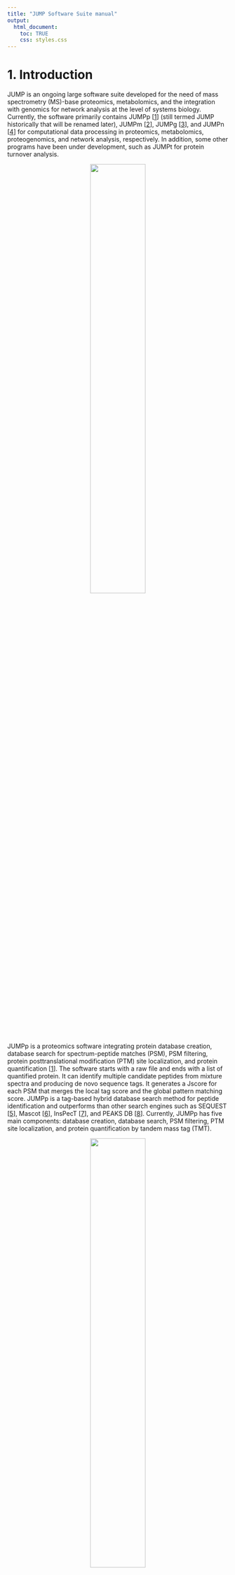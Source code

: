 ```yaml
---
title: "JUMP Software Suite manual"
output: 
  html_document:
    toc: TRUE
    css: styles.css
---
```


# 1. Introduction
JUMP is an ongoing large software suite developed for the need of mass spectrometry (MS)-base proteomics, metabolomics, and the integration with genomics for network analysis at the level of systems biology. Currently, the software primarily contains JUMPp [[1](#ref)] (still termed JUMP historically that will be renamed later), JUMPm [[2](#ref)], JUMPg [[3](#ref)], and JUMPn [[4](#ref)] for computational data processing in proteomics, metabolomics, proteogenomics, and network analysis, respectively. In addition, some other programs have been under development, such as JUMPt for protein turnover analysis.

<center>
![](1_1.png){width=50%}
</center>
</br>

JUMPp is a proteomics software integrating protein database creation, database search for spectrum-peptide matches (PSM), PSM filtering, protein posttranslational modification (PTM) site localization, and protein quantification [[1](#ref)]. The software starts with a raw file and ends with a list of quantified protein. It can identify multiple candidate peptides from mixture spectra and producing de novo sequence tags. It generates a Jscore for each PSM that merges the local tag score and the global pattern matching score. JUMPp is a tag-based hybrid database search method for peptide identification and outperforms than other search engines such as SEQUEST [[5](#ref)], Mascot [[6](#ref)], InsPecT [[7](#ref)], and PEAKS DB [[8](#ref)]. Currently, JUMPp has five main components: database creation, database search, PSM filtering, PTM site localization, and protein quantification by tandem mass tag (TMT).

<center>
![](1_2.png){width=50%}
</center>
</br>


## 1.1. JUMP database creation
JUMP database creation (JUMPp -d) is a tool designed to build a database for JUMP search and a corresponding protein inference table (PIT) which is necessary for the protein grouping when running jump filtering. It requires a parameter file, jump_d.params, in which some parameters for the database generation and a jump search parameter file (e.g. jump.params) should be specified.

<center>
![](1.1.png){width=50%}
</center>
</br>


## 1.2 JUMP search
JUMP search (JUMPp -s) is a hybrid database search algorithm that combines database search and de novo sequencing for peptide identification. Unlike other existing search algorithms, JUMPp -s generates amino acid tags and ranks peptide spectrum matches by tags and pattern matching, which can use all potential sequence tags, as short as only one amino acid. JUMP-derived tags facilitate the unambiguous assignment of modified residues. JUMPp -s provides additional features, including identification of co-eluted peptides from mixture MS/MS spectra, and assignment of modification sites by tags.

<center>
![](1.2.png){width=50%}
</center>
</br>


## 1.3 JUMP filtering
JUMP filtering (JUMPp -f) is a computational tool to analyze database search results for confidently identifying peptides and proteins [[9, 10](#ref)]. It summarizes the search results from all fractions, and filters PSMs (peptide-spectrum matches) to achieve user-specified level of false discovery rate (FDR) based on the target-decoy method. JUMP –f includes some useful features such as optimization for identifying peptides with PTMs (post-translational modifications, e.g., phosphorylation), auto-calibration and filtering of mass shift, and provides html-based visualization website to facilitate result interpretation. The overall workflow is shown below.

<center>
![](1.3.png){width=50%}
</center>
</br>


## 1.4 JUMP localization
To evaluate the confidence of phosphosites in peptides, we used the concept of the phosphoRS algorithm to calculate phosphosite localization scores (Lscore, 0- 100%) in each PSM [[11](#ref)]. In addition to the PSM Lscores, all phosphosites are aligned to protein sequences to generate protein Lscores. If multiple PSMs are identified for one specific phosphosite, the highest PSM Lscore is used as the protein Lscore. As random assignment in PSMs containing ambiguous phosphosites often leads to excessively large number of protein phosphosites in proteins, we implemented several rules to alleviate this problem (please see the reference for details).

<center>
![](1.4.png){width=50%}
</center>
</br>


## 1.5 JUMP quantification
JUMP quantification (JUMPp -q) performs quantification for Tandem Mass Tag (TMT) tagging experiments [[12](#ref)]. The program utilizes relative intensity of reporter ions to determine the relative quantification for each sample. The program also performs summarization and differential analysis between groups of samples.

<center>
![](1.5.png){width=35%}
</center>
</br>


## 1.6 JUMP search by Comet
Comet is an open source, high-speed database search engine [[13](#ref)] developed by Jimmy Eng, the author of SEQUEST (the first sequence database search tool that has been widely used). For more information, please see http://comet-ms.sourceforge.net/. In JUMP Software Suite, the database search through Comet is implemented and the result is compatible with a subsequent processing, i.e. JUMP filtering.

Here is the summary of three search engines.

|    |Comet   |JUMP    |SEQUEST|
|----|--------|--------|-------|
|Reference|[13]|[1]|[5]|
|Algorithm|A database search tool with a fast cross-correlation algorithm to scores PSMs|A tag-based database search tool for peptide identification |A database search tool with cross-correlation function to score PSMs|
|Pros|Open source, fast via multithreading, no database indexing, and flexible to set PTMs|Optimized for TMThh data, strong preprocessing, entire pipeline, and easy to incorporate other tools|Suitable to search HL data|
|Cons|Weak preprocessing, up to 9 variable PTMs supported, and complicated to incorporate into JUMP pipeline|Not optimized for non-TMT and HL data, PTMs limited to TMT, Phospho, C57 and M16|Slow, Need to build database indexes to incorporate more PTMs|

We did the benchmark test for Comet, JUMP, and SEQUEST on HL (10174 MS2 scans) and TMThh (64519 MS2 scans) data using the default params via jump -params. (The data can be found in `/hpcf/authorized_apps/proteomics_apps/pipeline/release/SampleData`)

Search time is the sum of preprocessing and database searching time.

|Search time (min) |Comet   |JUMP    |SEQUEST|
|-------|--------|--------|-------|
|HL|9|26|55|
|TMThh|32|51|66|
|#cores for search|4|500|500|

jump -s uses databases made in 2015, and jump -f is done at protein level.

|#PSMs|Comet   |JUMP    |SEQUEST|
|-------|--------|--------|-------|
|HL|4581|1552|5110|
|TMThh|13337|13742|11626|

\#PSMs is from the accepted PSMs in the pepXML file.
</br>


## 1.7 JUMP batch
The JUMP batch program is designed for analyzing multi-batch TMT datasets for sensitive identification and accurate quantification of peptides and proteins. There are two major challenges in multi-batch TMT analysis: i) a significant portion of proteins (peptides) are identified only in a specific batch (i.e. batch-specific IDs); and ii) protein (peptide) quantities in multi-batch TMT datasets generally show a batch-effect, systematic non-biological variation between batches. These two problems are addressed by the JUMP -batch-ID and JUMP -batch-quan, respectively, with outline below:

<center>
![](1.7.png){width=100%}
</center>
</br>


## 1.8 License
The current version of JUMP is optimized for the analysis of high-resolution MS/MS spectra and is written in Perl and R. The suite can be run on both high-performance parallel computing systems and a standalone machine. The source code of JUMP can be downloaded from our website (https://www.stjuderesearch.org/site/lab/peng) and Github site (https://github.com/JUMPSuite/JUMP) and used according to the terms of the GNU General Public License (GPL).
</br>
</br>


# 2. How to run JUMP software suite
## 2.1 Installing Putty and WinSCP
To run the JUMP system, you need to download two free software programs: WinSCP and PuTTY. WinSCP is an open source free SFTP client and FTP client for Windows. Its main function is the secure file transfer between Windows and Linux machine. PuTTY is a free implementation of Telnet and SSH for Windows and Unix platforms. It is used to open terminals for command line applications. To download the program WinSCP, go to the website (http://winscp.net/download/winscp571.zip) and click [Direct download] or [Alternative download]. After the download is finished you should find a zipped file folder (winscp571.zip) in your download folder of your computer. To download the program PuTTY, go to the website (http://winscp.net/download/putty.exe) and click [Direct download] or [Alternative download]. After the download is finished you should find a execute file (`putty.exe`) in your download folder of your computer.


## 2.2 Server login
In order to run the JUMP system, you also need to login the server (e.g. spiderscluster, labcluster, or `hpc.stjude.org` if using Institutional HPC), to do that you need to contact our system administrator to create a user account for you. With the server account, you can log in the Linux/Unix system. To work on the Linux/Unix, you might need to know a few Linux/Unix commands. To understand how to use the Linux/Unix commands, you can visit the website (http://en.wikipedia.org/wiki/List_of_Unix_commands) for details.


### 2.2.1 Login a server by WinSCP
To login the server with WinSCP, double click the file of `WinSCP.exe`, a WinSCP login window will appear on your screen.

<center>
![](2.2.1_1.png)
</center>
</br>

In this window, type the host name (e.g. `spiderscluster.stjude.org`), put your user name and password for the host in the appropriate blanks and click login. After clicking login, a warning window might appear on your screen.
 
<center>
![](2.2.1_2.png)
</center>
</br>

Click Yes to continue.
After clicking Yes, a WinSCP window will appear on your screen. The left panel shows a file system of your desktop computer like Windows Explorer and the right panel shows a file system of the host (default location is your home directory). On the right panel, you can create a directory in the host by right clicking of your mouse &rightarrow; New &rightarrow; Directory (for example, test1). The new directory will appear under your working directory as below.

<center>
![](2.2.1_3.png)
</center>
</br>
 
To upload some files from your desktop computer to your (new) directory in the host, (1) choose file(s) on the left panel (2) right click &rightarrow; Upload &rightarrow; OK, then file(s) will be transferred. Suppose you transferred a .raw file and some .params files as below. Those files appear on the right panel, which means they are in the host.
 
<center>
![](2.2.1_4.png)
</center>
</br>

The parameter file defines all the parameters that you are going to use to run the JUMP system. It also contains the information of the location of input file(s) such as database files, mzXML files and so on as well as result/output files in your file management system. Each of parameter files has its own unique function in JUMP system.

`jump_d.params` is for creating the database file
`jump_sj_<optional name>.params` is for searching
`jump_fj_<optional name>.params` is for filtering
`jump_qj_<optional name>.params` is for quantification. 
After you have done this, you are ready to download PuTTy program so that you can use JUMP for the tasks of searching, filtering, PTM localization and quantification. Please note, to implement each of these tasks you need to change the parameters in the parameter file according to your own needs.


### 2.2.2 Login a server by Putty
To login the server by Putty, double click the file of Putty.exe, a window like this will appear on your screen. 
 
<center>
![](2.2.2_1.png)
</center>
</br>

In this window, again, type the host name (e.g. `spiderscluster.stjude.org`) and click open. After clicking open, a login window will appear on your screen. 

<center>
![](2.2.2_2.png)
</center>
</br>
 

In this login window, type your cluster user name and password to login the cluster After your login, you can get the JUMP options just by typing the magic word jump. Currently, we have the following options.

* jump –d (database generation)
* jump –s (search)
* jump –comet (search through Comet)
* jump –f (filtering)
* jump –q (quantification)
* jump –l (localization of modification sites)
* jump –batch–id (filtering of IDs over multiple batches)
* jump –batch–q (quantification of multiple batches)
* jump –aq (absolute quantification of identified proteins)
* jump –i (statistical inference of protein quantification data)
* jump –params (parameter file generation)
* jump –v (validation of known peptides/proteins)

As you can see from the above list, you can use the jump command `jump –s` to identify peptides from your mass spectrometry dataset(s) (mzXML format) using database search, or `jump –f` to filter the peptides identification result to achieve a specific false discovery rate of identification, or `jump -q` to quantify protein abundance in TMT-labeled mass spectrometry data. At this point, you are ready to run the program.


### 2.2.3 Load JUMP environment: only for HPC users
ATTENTION: for HPC users, please use your Institutional Credentials (i.e., user name and password to log on your PC) to log on the HPC system. 
To run the JUMP program on the HPC, you need to load the JUMP running environment with the following command module load jump. This command will load the default version of JUMP system, and now you are ready to run jump in a similar manner as that in the spiderscluster. You can test you load the environment successfully by simply type the command jump, from which you will see the JUMP usage instructions, as below:

<center>
![](2.2.3_1.png)
</center>
</br>
  

For advanced users, you may also check the current available versions of JUMP system by using the command module available jump, and manually load your favored version, e.g., `module load jump/1.13.003`.

<center>
![](2.2.3_2.png)
</center>
</br>
 

### 2.2.4 Convert RAW files to mzXML files on Windows PC
The JUMP database search program is designed to take either Thermo RAW files or mzXML files as input. However, for JUMP users on HPC, it may take significant wait time to convert RAW files to mzXML files. To save time, you can perform raw files to mzXML convert on Windows PC using our raw file converter, which you can download from spiderscluster: `/data1/pipeline/raw_file_converter` (Tips: you can use WinSCP to log on spiderscluster, then download the software to your local Windows PC). With this tool, user can convert multiple raw files at once, then upload to HPC (or any other clusters) for database search. For details, please follow the instructions in `README.txt` (that you can find after downloading our tool).


## 2.3 Run JUMP software suite
### 2.3.1 Run JUMP database creation
To run the JUMP program, you need to set up the parameter in your parameter file first. For parameters setup, please go to the section of parameter setup. To create the database, in the PuTTy window type the Unix command cd and the name of directory to go to that directory containing your parameter files and your data set file, then type the database creation command `jump -d`, followed by the database creation parameter file name (for example,  `jump -d  jump_d.params`), then press the enter key. Then, the following window will appear on your screen.
 
<center>
![](2.3.1.png)
</center>
</br>

### 2.3.2 Run JUMP search
To perform the database search to identify peptides, first set up the parameter in your parameter file (please see the parameter setup section), then type the command `jump -s` followed by a space, the name of the parameter file, a space, and  the name of mzXML file (e.g. `jump -s jump_sj_HH_tmt10_human.params HH_tmt10_human.mzXML`).

<center>
![](2.3.2_1.png)
</center>
</br>
 

Then, press the enter key and you will see something like this.

<center>
![](2.3.2_2.png)
</center>
</br>
 

For the storage of results, you can either specify a directory where output files will be located or just press the enter key. If you choose to create a directory, the results of JUMP search will be stored in the directory. If you press the enter key without creating a specifically named directory, the results will be stored in the directory which has the same name as your input file (e.g. `/HH_tmt10_human/`) and a subdirectory which has the same name as the input file with a numerical extension added to the end of the directory name (starts with 1 and then increase incrementally depending on how many times you have run the search task for the input file. For example, `/HH_tmt10_human/HH_tmt10_human.1/`).
If your input file is .raw format, the program will convert the .raw format to .mzXML format so that the JUMP program can do the search task. 

<center>
![](2.3.2_3.png)
</center>
</br>
 

However, the use of .mzXML file(s) is strongly recommended. Users can convert .raw file(s) to .mzXML files in their desktop computer and then upload the converted files to a host. Please see “Convert RAW files to mzXML files on Windows PC” section.
If everything is right, you will get a message indicating that the database search has finished. The results of search will be stored in the directory created above.
 
<center>
![](2.3.2_4.png)
</center>
</br>



### 2.3.3 Run JUMP search by Comet
To run the JUMP search by Comet, 1) load JUMP pipeline version 1.13.004 using the command `module load jump/1.13.004`, 2) set up the parameters in your parameter file (please see the parameter setup section), 3) type the search command `jump -s` followed by the name of the parameter file (e.g. `jump_sc_HH_tmt10_human.params`) and the name of the mzXML file(s) (e.g. `HH_tmt10_human.mzXML`).

Here are the detailed instructions.
In the working path, load JUMP pipeline version 1.13.004 and run `jump -params` to obtain necessary parameter files as follows.

<center>
![](2.3.3_1.png)
</center>
</br>
 

The “ParameterFiles” folder will be generated in the working path. It contains all parameter files including those for Comet (highlighted) as shown below.

<center>
![](2.3.3_2.png)
</center>
</br>
 

Copy the Comet search params to the working path.

<center>
![](2.3.3_3.png)
</center>
</br>
 

Copy the date set file to the work path via WinSCP.

<center>
![](2.3.3_4.png)
</center>
</br>
 

Edit params (i.e. `jump_sc_HH_tmt10_human.params`) in WinSCP (please see the parameter setup section).

Start the JUMP search by Comet as follows.

<center>
![](2.3.3_5.png)
</center>
</br>


The following window will appear on your screen (first run pre-processing via JUMP, and then run database search via Comet).

<center>
![](2.3.3_6.png)
</center>
</br>

<center>
![](2.3.3_7.png)
</center>
</br>


In the working path, results will be stored in the directory which has the same name as your input file (e.g. `/HH_tmt10_human`), and a `*.1.pep.xml` file which has the same name as the input file with a numerical extension 1, for e.g. `HH_tmt10_human.1.pep.xml`. If you re-run the search task for the input file, a new folder called oldsearch is created and the previous search run `*1.pep.xml` is pushed to this new folder and new result is created in the results directory as shown in the screenshot below. If you are attempting a re-search, some warnings such as `rm: cannot remove …` might come which can be ignored. If the job is terminated, you can check the files as below: `error.err` and `log.out`.

<center>
![](2.3.3_8.png)
</center>
</br>
 

After Comet search, copy and edit `jump_fc.params`, and run `jump -f` as below. Do the same way for `jump -q`.

<center>
![](2.3.3_9.png)
</center>

<center>
![](2.3.3_10.png)
</center>

<center>
![](2.3.3_11.png)
</center>
</br>
 

### 2.3.4 Run JUMP filtering
To perform the filtering function, first set up the parameter in your parameter file, then type the filtering command `jump -f`, followed by the filtering parameter file name, for example, `jump_fj_HH_tmt10_human.params`, then press the enter key.

<center>
![](2.3.4_1.png)
</center>
</br>
 

After you press the enter key, you will see something like this appear on your screen.
 
<center>
![](2.3.4_2.png)
</center>
</br>

All the results of your filtering will be stored in a directory starting from “sum_”, for example, `/sum_HH_tmt10_human` under your working directory.


### 2.3.5 Run JUMP localization
To run the JUMP localization, set up the parameter in your parameter file, then type the localization command `jump -l`, followed by the localization parameter file, for example, `jump -l jump_l.params`, then press the enter key.
 
<center>
![](2.3.5_1.png)
</center>
</br>

After press the enter key, the following window will appear on your screen.

<center>
![](2.3.5_2.png)
</center>
</br>
 

All the results of your quantification task will be stored in a directory starting from “loc_”, for example, `/loc_HH_tmt10_human/` under your working directory.


### 2.3.6 Run JUMP quantification
To run the JUMP quantification, first set up the parameter in your parameter file,  then type the quantification command `jump -q`, followed by the quantification parameter file name, for example, `jump -q jump_qj_HH_tmt10_human.params`, then press the enter key.

<center>
![](2.3.6_1.png)
</center>
</br>

After press the enter key, the following window will appear on your screen.

<center>
![](2.3.6_2.png)
</center>
</br>

All the results of your quantification task will be stored in a directory, for example, `/quan_HH_tmt10_human` under your working directory.


### 2.3.7 Run JUMP Batch
To run the JUMP batch, first set up the parameter in your parameter file via the command `jump -params` (please see the parameter setup section), then type the command `jump -batch-id/q` followed by a space, and the name of the parameter file (e.g. `jump -batch-id jump_batchID.params`, `jump -batch-q jump_batchQ.params`).
Here are the detailed instructions.

1.	Login HPC (PuTTY and WinSCP) and go to a working path (e.g. `/home/zyuan1/testBatch`), move to the working path, load a module for the pipeline and run `jump -params`, i.e.,
    ```
    $ module load jump/1.13.004
    $ jump -params
    ```

2.	Copy the batch parametef files to the working directory.
    ```
    $ cp ParameterFiles/Batch/*.params ./
    $ cp ParameterFiles/Batch/*.sh ./
    ```

3.	Edit batch parameter files (i.e. `jump_batchID.params`, `jump_batchQ.params`) in WinSCP (please see the parameter setup section)
4.	Run batch-ID (by default, the results are in the folder “batch_id”)
    ```
    $ jump -batch-id jump_batchID.params
    ```

5.	Run batch-quan (by default, the results are in the folder “batch_quan”)
    ```
    $ jump -batch-q jump_batchQ.params
    ```

6.	Alternatively, step 3 and 4 can be run in one command
    ```{size='large'}
    $ bash steps_batch.sh
    ```

Once JUMP batch is finished, the result folders will be shown as follows,

 

### 2.3.8 Run Shiny app for analyzing JUMP quantification result
After running JUMP quantification, a user will have some publication tables containing quantity data at peptide and/or protein level (i.e. `id_uni_pep_quan.xlsx` and/or `id_uni_prot_quan.xlsx`). These files are essential for further analyses such as exploratory analysis including principal component analysis (PCA) and clustering, and/or differential expression analysis with visualization. Quantitative analyses can be easily performed using a web-based user interface available at http://spiderscluster.stjude.org:3838/jumpq/.

To perform exploratory analysis, i.e. unsupervised analysis to get a rough idea about the dataset, 

1.	Select exploratory data analysis tab on top.
2.	Upload a file (either `id_uni_pep_quan.xlsx` or `id_uni_prot_quan.xlsx`).
3.	Choose a proportion of highly variable peptides or proteins. For example, if a user puts 10, then top 10% of most highly variable peptides (or proteins) will be analyzed.
4.	Select the measure of variation: coefficient of variation (CV) or median absolute deviation (MAD). Default is CV.
5.	Then, press submit button.
 
<center>
![](2.3.8_1.png)
</center>
</br>

After a while, exploratory data analysis results can be seen in three tabs; Principal component analysis (PCA), Heatmap of the subset of peptides/proteins and Data table as follows. In “Data table” tab, a table containing the quantity information of highly variable peptide/proteins is shown. A user can see the profile of an individual peptide/protein under the table and download the table by clicking download button.

<center>
![](2.3.8_2.png)
</center>

<center>
![](2.3.8_3.png)
</center>

<center>
![](2.3.8_4.png)
</center>
</br>
 
 
To perform differential expression analysis,

1.	Select differential expression tab on top.
2.	Upload a file (either `id_uni_pep_quan.xlsx` or `id_uni_prot_quan.xlsx`).
3.	Set the number of groups in your dataset. Default is 2. Right after choosing the number of groups, then the window will expand to show individual sample labels and checkbox. A user should check which samples belong to which groups for subsequent analyses.
4.	Set some parameters to determine differentially expressed peptides/proteins. First, the measure of significance should be set to either p-value or FDR. And the significance level and log2-fold cutoff need to be specified. 
5.	Then, press submit button.

<center>
![](2.3.8_5.png)
</center>
</br>
 

After a while, the results are shown in three tabs; Volcano plot, Heatmap of differentially expressed peptides/proteins and Data table. Heatmap and data table are demonstrated like exploratory data analysis result. Volcano plot is only available when two group comparison is performed. 
Functional enrichment tab provides a tool which can perform enrichment study of the differentially expressed proteins using MSigDB (collection of 8 annotated gene sets). Since the set of differentially expressed proteins are used, a user does not need to put the list of proteins. In order to use functional enrichment analysis, first the species should be defined and then optionally background proteins may need to be uploaded. Finally, it should be specified which gene sets will be analyzed, for example, cancer hallmark gene sets, GO term gene sets, known pathway gene sets, etc.

<center>
![](2.3.8_6.png)
</center>

<center>
![](2.3.8_7.png)
</center>
</br>


### 2.3.9 A tip of running JUMP software suite in HPC
1.	When using HPC for JUMP software suite, your task may be stuck for a long time since HPC tries to secure enough memory to perform it. If the size of your dataset is not huge, the following trick may accelerate your task. For example, for JUMP filtering, `jump -f <parameter file> --queue=standard --mem=10000`.
It means that your JUMP filtering task will reserve up to 10,000MB (= 10GB) of memory in compute nodes of HPC. In fact, JUMP filtering is set to reserve up to 200,000MB (= 200GB) of memory by default to secure enough memory, which sometimes causes a long wait. By lowering the memory size as above, you may be able to process your data faster. Note that the memory size should depend on your data size. In most cases, 2000~50000 (2~50GB) will be enough. Other components such as JUMP database search and JUMP quantification can be accelerated in the same manner.
2.	If a terminal like PuTTY is accidentally interrupted (for example, lost VPN connection when remotely working, sudden power outage, etc.), running jobs would be terminated and incompletely finished. Such a situation can be prevented from using “nohup” command which runs jobs in the background. For example, 
`nohup jump -s <parameter file> <mzXML file(s)> &> <log file> &`
The above command runs JUMP search jobs in the background and send the output to the “log_file” in your current working directory.  You can then see the output with the following tail command, `tail -f <log file>`.
Even in case of shutting down of the terminal, the jobs will just keep running. You can log back in and use the “tail” command to see your output.



## 2.4 Parameter Setup
A parameter file is required for each component of JUMP software suite. Sample parameter files can be obtained by simply running the command jump -params in your working directory. You can find a directory of `/ParameterFiles` in which sample parameter files are located. For the simple routine tasks, it is not necessary to change default parameters except path(s) of input file(s). Advanced users can change those parameters according to their needs. Whenever the parameters are re-defined/changed, please save the changes to the parameter file. Otherwise, Jump software suite will use default ones.
JUMP software suite is running in Linux system. In general Linux system, ** please DO NOT USE space and any special characters other than underscore (i.e. “_”) in file names, directory names, paths in parameter files and sample labels in parameter files. ** Here are some examples.
1.	/human TMT test: not good since there are spaces in the directory name
2.	/TMT+test@human: not good since many special characters are used for the directory name
3.	human_TMT_test.txt: good since underscore is allowed


### 2.4.1 Setup parameters for JUMP database creation
The parameters for database creation are used to create database files for JUMP or SEQUEST search and/or a corresponding protein inference table (PIT) for the protein grouping to be performed when running JUMP filtering. The type of a database (JUMP or SEQUEST) solely depends on the search_engine information specified in `jump.params`. All the modification information for the database also depends on the `jump.params` file (please see below for more details).

|Parameter|Description|
|---------|-----------|
|input_database1 = /home/user/MOUSE.fasta|The full (absolute) path of the input .fasta file used for creating a database. At least one .fasta file should be specified.|
|input_database2 = /home/user/HUMAN.fasta|Multiple .fasta files can be used to create a database. When using multiple .fasta files, please do NOT forget numbering for the input databases (i.e. input_database1 = ..., input_database2 = ..., etc.).|
|output_prefix = mouse|The prefix for newly generated database and PIT files. The suffix will be automatically generated according to the conditions for the database. For example, if a user defines output_prefix = mouse with the condition of fully tryptic digestion up to 2 miscleavage with no static cystein modification, then the new database will have the name such as mouse_ft_mc2_c0.fasta.xxx. The extension of database is either .hdr for SEQUEST or .mdx for JUMP.|
|include_contaminants = 1|If a user wants to include contaminant sequences to the database, this parameter needs to be set to 1. Otherwise, set to 0. If a user uses input_database which already include contaminant sequences, include_contaminants should be set to 0 to avoid the duplicatino of contaminant sequences in the database.|
|input_contaminants = /data1/database/contaminats.fasta|The absolute path of contaminant sequences (should be .fasta format).|
|decoy_generation = 1|If a user wants to include decoy sequences of proteins (and contaminants, if exist), this parameter needs to be set to 1. Otherwise, set to 0.|
|decoy_generation_method = 1|If decoy_generation = 1, a user should specify the method of generating decoy sequences (1 = simply reversing target protein sequences, 2 = reversing protein sequences and then swapping every K and R with their preceding amino acid).|
|jump.params = /home/user/jump_search.params|A user SHOULD specifiy a jump search parameter file (e.g. jump_search.params) so that the information of search engine, static/dynamic modifications and so on can be obtained and be directly used to generate a new database. Please specify the full (absolute) path of the jump search parameter file.|
|bypass_db_generatio = 0|A user can create PIT file, but bypass the generation of database (time-consuming). If that is the case, please set the parameter to 1 (1 = bypass the database generation, 0 = no).|
|list_protein_abundance = /home/user/human_abudance.txt|Optional parameter. This protein abundance information is used to generate PIT for grouping and sorting proteins. If this parameter is used, the full (absolute) path needs to be specified. The file for protein abundance information should be a tab-delimited text format with the following rules: Column1 = Uniprot accession of a protein (e.g. P12345), Column2 = abundance of the protein (numeric value), Column3, 4, 5, … = any information/description (will be ignored).</br></br>e.g., Multiple protein abundance information can be used as following.</br>list_protein_abundance1 = /home/user/mouse_abunance.txt</br>list_protein_abundance2 = /home/user/rat_abundance.txt|
|list_oncogenes = /path/oncogenes_from_literatures.txt</br>list_TFs = /path/tfs_from_TRANSFAC.txt</br>list_kinases = /path/kinases_from_pkinfam.txt</br>list_GPCRs = /path/gpcrs.txt</br>list_epigenetic_factors = /path/epigenetic_regulators.txt</br>list_spliceosomal_proteins = /path/spliceosomal_proteins.txt|Optional parameters for protein annotation|



### 2.4.2 Setup parameters for JUMP search
For whole proteome analysis, please always use JUMP for the primary search engine and use SEQUEST for backup and troubleshooting. For testing purpose, select a good run among fractions and a good scan range (e.g. 5000~10000, a total of 5000 scans) and then run JUMP search.

|Parameters|Description|
|----------|-----------|
|database_name = /home/user/database/HH_tmt10_human.fasta.mdx</br>pit_file = /home/user/database/HH_tmt10_human.pit|For the database search, full (absolute) paths of database file (.mdx or .hdr) and corresponding .pit file should be specified.|
|peptide_tolerance = 15|Precursor mass tolerance (MH+). Default is 15 ppm|
|peptide_tolerence_units = 2|Peptide tolerance unit: 1 = Da, and 2 = ppm.|
|first_scan_extraction = 5000|It defines the first scan number for search. For the search of full scans, it should be 1 (i.e. the 1st scan).|
|last_scan_extraction = 10000|It defines the last scan number for search. For the search of full scans, it should be a large number (e.g 10E6).|
|isolation_window = 1.4|It is defined as +/- (isolation window)/2 based on MS2 isolation window (e.g. 1.4 m/z).|
|isolation_window_offset = 0.25|It is defined as +/- isolation window offset based on MS2 isolation window (e.g. 0.25 m/z).|
|isolation_window_variation = 0.2|It is defined as +/- isolation window variation based on MS2 isolation window (e.g. 0.2 m/z).|
|interscanppm = 15|It defines the mass tolerance for interscan precursor identification.|
|intrascanppm = 10|It defines the mass tolerance for intrascan isotopic decharging.|
|max_num_ppi = 0|It defines max precursor ions selected for mixed MS2 search (please note that “ppi” means precursor peak intensity and “num” means the number of peak series, not the peak number). If set to 0, it is disabled.|
|percentage_ppi = 50|It defines the minimal percentage of precursor peak intensity (ppi) when max_num_ppi = 0 and the intensity is the sum of the intensities of all isotopic peaks.|
|ppi_charge_0 = 1|If set to 0, it will discard uncharged MS1 (charge = 0). If set to 1, it will perform manual assignment of the charge (+2 and +3).|
|ppi_charge_1 = 1|If set to 0, it will discard MS1 with charge +1. If set to 1, it will allow MS1 to have original charge +1.|
|mass_correction = 2|0 = no mass correction, 1 = MS1-based mass correction (using the peak of 445), 2 = MS2-based mass correction (using y1 ion of K and/or R, and TMT reporter ion) 3 = manual mass correction.|
|prec_window = 3|0 = disabled. If set to 1-10 (Da), it defines a m/z windows for removing precursor ions.|
|MS2_deisotope = 1|0 = disable, 1 = enable to do deisotope.|
|ppm = 10|It defines the mass tolerance for MS2 decharging and deisotoping.|
|charge12_ppm = 15|It defines the mass tolerance for merging different charged ions with the same mass.|
|ms2_consolidation = 10|It defines a maximum number of peaks retained within each 100-Da window for processing MS2 spectra.|
|TMT_data = 0|It specifies the definition of a dataset. 0 = non-TMT data, 1 = TMT data.|
|tag_generation = 1|Whether or not generate tags for peptide identification. 0 = disable, 1 = enable to generate tags.|
|tag_tolerance = 10|It defines the mass tolerance for measuring peak distance for generating tags.|
|tag_tolerance_unit = 2|Tag tolerance unit: 1 = Da, 2 = ppm.|
|tag_select_method = comb_p|It defines the method of ranking tags: comb_p, hyper_p or rank_p|
|ion_series = 1 1 0 0 0 0 0 1 0|It defines the type of ions. For example, 1 1 0 0 0 0 0 1 0 means a, b, c, d, v, w, x, y and z ions, respectively.|
|frag_mass_tolerance = 20|It defines the mass tolerance for matching MS2 fragment ions.|
|frag_mass_tolerance_unit = 2|The unit of frag_mass_tolerance: 1 = Da, 2 = ppm.|
|ion_losses_MS2 = 0 0 0 0|It defines the type of neutral losses: 0 = disable, 1 = enable for neutral loss of H2O, HPO3, H3PO4 and NH3, respectively.|
|ion_losses_MS1 = 0|0 = disabled. If set to 1, it indicates the use of precursor ion phosphate neutral loss to estimate the number of S/T phosphorylation.|
|ion_scoring = 1|If set to 1, it indicates the simultaneous scoring of product ions. If set to 2, it indicates the separate scoring of ion series and the determination of charge states.|
|matching_method = hyper_p|It defines the method of PSM scoring (comb_p, hyper_p, rank_p).|
|tag_search_method = 2|1 = exit when found; 2 = exhaustive search using tags defined by max_number_tag_for_search.|
|max_number_tags_for_search = 50|It defines the maximum number of tags used for search unless the total number of tags is smaller than this defined value.|
|number_of_selected_result = 5|It defines the maximum tentative number of PSMs in .spout file ranked by Jscore.|
|number_of_detailed_result = 5|It defines the maximum tentative number of PSMs in .spout file ranked by pattern matching score.|
|second_search = 1|0 = disable, 1 = enable. For PSMs with FDR > 0, perform the another round of search by relaxing monoisotopic mass by including M-2, M-1, M, M+1, M+2.|
|dynamic_M = 15.99492|It defined dynamic modification to an amino acid. For other modifications, add each dynamic modification by one line starting with dynamic_ (M: 15.99492; C: 57.02146 carbamidomethylation or 71.0371 acrylamide; SILAC: K:4.02511, 6.02013, 8.01420; SILAC: R:6.02013, 10.00827). Note that JUMP requires a new database for database search with dynamic modifications. SEQUEST does not require a new database.|
|dynamic_S = 79.96633</br>dynamic_T = 79.96633</br>dynamic_Y = 79.96633|For phosphoproteome analysis, the following dynamic modifications should be added to the parameter file.|
|enzyme_info = Tryptic KR P|It is used to provide the information of the enzymes (Tryptic KR P, LysC K ; ArgC R ; GluC DE).|
|digestion = full|It is used to specify if the digestion is full or partial.|
|max_mis_cleavage = 2|It is used to define the maximum number of miscleavage sites allowed for each peptide.|
|min_peptide_mass = 400.0000|It is used to define the minimum mass of peptide database.|
|max_peptide_mass = 6000.0000|It is used to define the maximum mass of peptide database.|
|max_modif_num = 3|It is used to define the maximum number of modifications allowed for each peptide.|
|add_Nterm_peptide = 229.162932  (for TMT-based experiment. 0 for non-TMT)</br>add_Cterm_peptide = 0.0000</br>add_A_Alanine = 0.0000</br>add_B_avg_NandD = 0.0000</br>add_C_Cysteine = 0.0000</br>add_D_Aspartic_Acid = 0.0000</br>add_E_Glutamic_Acid = 0.0000</br>add_F_Phenylalanine = 0.0000</br>add_H_Histidine = 0.0000</br>add_I_Isoleucine = 0.0000</br>add_J_user_amino_acid = 0.0000</br>add_K_Lysine = 229.162932       (for TMT-based experiment. 0 for non-TMT)</br>add_L_Leucine = 0.0000</br>add_M_Methionine = 0.0000</br>add_N_Asparagine = 0.0000</br>add_O_Ornithine = 0.0000</br>add_P_Proline = 0.0000</br>add_Q_Glutamine = 0.0000</br>add_R_Arginine = 0.0000</br>add_S_Serine = 0.0000</br>add_T_Threonine = 0.0000</br>add_U_user_amino_acid = 0.0000  (SEQUEST search only)</br>add_V_Valine = 0.0000</br>add_W_Tryptophan = 0.0000</br>add_X_LorI = 0.0000             (SEQUEST search only)</br>add_Y_Tyrosine = 0.0000</br>add_Z_avg_QandE = 0.0000        (SEQUEST search only)|Parameters specifying static modifications of amino acids.|
|simulation = 0|It is used for testing the target-decoy strategy (0 = disable, 1 = enable).|
|sim_MS1 = 1000|It defines the ppm addition for MS1 decoys.|
|sim_MS2 = 5|It defines Da window for randomized MS2 peaks.|
|cluster = 1|It indicates the use of either master node only or entire cluster (0 = disable, 1 = enable).|
|Job_Management_System = LSF|It defines the job management systems used in the cluster (SGE, LSF & PBS).|
|temp_file_removal = 1|It specifies whether keeping the tempoarry files or removing them (0 = disable (i.e. keep temporary files), 1 = enable (remove temporary files)).|



### 2.4.3 Setup parameters for JUMP search by Comet
JUMP is the primary search engine. Comet can be used as the secondary search engine. Comet is compatible with JUMP pipeline. Comet’s search parameters are like those of JUMP. `jump_sc.params` (search_engine = COMET) is the same as `jump_sj.params` (search_engine = JUMP). The following is `comet.params`, which is converted from `jump_sc.params` and internally used by Comet.

|Parameters|Description|
|----------|-----------|
|database_name = /home/database/human_ft_mc2_c0_TMT_K229.fasta|Specify the full (absolute) path of database file (.fasta)|
|decoy_search = 0|How to include the decoy database: 0=no (default), 1=concatenated search, 2=separate search|
|peff_format = 0|How to include the peff file: 0=no (normal fasta, default), 1=PEFF PSI-MOD, 2=PEFF Unimod|
|peff_obo = |Specify the path to PSI Mod or Unimod OBO file (if not applicable, leave it blank)|
|num_threads = 4|How many threads to use: 0=poll CPU to set num threads; else specify num threads directly (max 128)|
|peptide_mass_tolerance = 20.00|Precursor mass tolerance|
|peptide_mass_units = 2|Precursor mass units: 0=amu, 1=mmu, 2=ppm|
|mass_type_parent = 1|Precursor mass type: 0=average masses, 1=monoisotopic masses|
|mass_type_fragment = 1|Fragment mass type: 0=average masses, 1=monoisotopic masses|
|precursor_tolerance_type = 1|Precursor tolerance type: 0=MH+ (default), 1=precursor m/z; only valid for amu/mmu tolerances|
|isotope_error = 3|Isotope error: 0=off, 1=0/1 (C13 error), 2=0/1/2, 3=0/1/2/3, 4=-8/-4/0/4/8 (for +4/+8 labeling)|
|search_enzyme_number = 1|Search enzyme: choose from list at end of this params file|
|num_enzyme_termini = 2|Digestion type: 1 (semi-digested), 2 (fully digested, default), 8 C-term unspecific , 9 N-term unspecific|
|allowed_missed_cleavage = 2|Allowed missed cleavage: maximum value is 5; for enzyme search|
|Up to 9 variable modifications are supported|format:  <mass> <residues> <0=variable/else binary> <max_mods_per_peptide> <term_distance> <n/c-term> <required></br></br>e.g. 79.966331 STY 0 3 -1 0 0></br>variable_mod01 = 15.9949 M 0 3 -1 0 0</br>variable_mod02 = 0.0 X 0 3 -1 0 0</br>variable_mod03 = 0.0 X 0 3 -1 0 0</br>variable_mod04 = 0.0 X 0 3 -1 0 0</br>variable_mod05 = 0.0 X 0 3 -1 0 0</br>variable_mod06 = 0.0 X 0 3 -1 0 0</br>variable_mod07 = 0.0 X 0 3 -1 0 0</br>variable_mod08 = 0.0 X 0 3 -1 0 0</br>variable_mod09 = 0.0 X 0 3 -1 0 0|
|max_variable_mods_in_peptide = 5|The maximum number of modifications allowed for each peptide|
|require_variable_mod = 0|The number of modifications required for each peptide|
|fragment_bin_tol = 1.0005|Binning to use on fragment ions|
|fragment_bin_offset = 0.4|Offset position to start the binning (0.0 to 1.0)|
|theoretical_fragment_ions = 1|0=use flanking peaks, 1=M peak only|
|use_A_ions = 0</br>use_B_ions = 1</br>use_C_ions = 0</br>use_X_ions = 0</br>use_Y_ions = 1</br>use_Z_ions = 0</br>use_NL_ions = 0|Fragment ions type|
|output_sqtstream = 0|0=no, 1=yes  write sqt to standard output|
|output_sqtfile = 0|0=no, 1=yes  write sqt file|
|output_txtfile = 0|0=no, 1=yes  write tab-delimited txt file|
|output_pepxmlfile = 1|0=no, 1=yes  write pep.xml file|
|output_percolatorfile = 0|0=no, 1=yes  write Percolator tab-delimited input file|
|print_expect_score = 1|0=no, 1=yes to replace Sp with expect in out & sqt|
|num_output_lines = 5|Number of peptide results to show|
|show_fragment_ions = 0|0=no, 1=yes for out files only|
|sample_enzyme_number = 1|Sample enzyme which is possibly different than the one applied to the search|
|scan_range = 0 0|Start and end scan range to search; either entry can be set independently|
|precursor_charge = 0 0|Precursor charge range to analyze; does not override any existing charge; 0 as 1st entry ignores parameter|
|override_charge = 0|0=no, 1=override precursor charge states, 2=ignore precursor charges outside precursor_charge range, 3=see online|
|ms_level = 2|MS level to analyze, valid are levels 2 (default) or 3|
|activation_method = ALL|Activation method; used if activation method set; allowed ALL, CID, ECD, ETD, ETD+SA, PQD, HCD, IRMPD|
|digest_mass_range = 600.0 5000.0|MH+ peptide mass range to analyze|
|num_results = 100|Number of search hits to store internally|
|skip_researching = 1|For '.out' file output only, 0=search everything again (default), 1=don't search if .out exists|
|max_fragment_charge = 3|Set maximum fragment charge state to analyze (allowed max 5)|
|max_precursor_charge = 6|Set maximum precursor charge state to analyze (allowed max 9)|
|nucleotide_reading_frame = 0|0=proteinDB, 1-6, 7=forward three, 8=reverse three, 9=all six|
|clip_nterm_methionine = 0|0=leave sequences as-is; 1=also consider sequence w/o N-term methionine|
|spectrum_batch_size = 0|Max. # of spectra to search at a time; 0 to search the entire scan range in one loop|
|decoy_prefix = DECOY_|Decoy entries are denoted by this string which is pre-pended to each protein accession|
|equal_I_and_L = 1|0=treat I and L as different; 1=treat I and L as same|
|output_suffix = .1|Add a suffix to output base names i.e. suffix "-C" generates base-C.pep.xml from base.mzXML input|
|mass_offsets = |One or more mass offsets to search (values substracted from deconvoluted precursor mass)|
|minimum_peaks = 10|Required minimum number of peaks in spectrum to search (default 10)|
|minimum_intensity = 0|Minimum intensity value to read in|
|remove_precursor_peak = 0|0=no, 1=yes, 2=all charge reduced precursor peaks (for ETD), 3=phosphate neutral loss peaks|
|remove_precursor_tolerance = 1.5|+/- Da tolerance for precursor removal|
|clear_mz_range = 0.0 0.0|For iTRAQ/TMT type data; will clear out all peaks in the specified m/z range|
|add_Cterm_peptide = 0.0</br>add_Nterm_peptide = 229.162931</br>add_Cterm_protein = 0.0</br>add_Nterm_protein = 0.0</br>add_G_glycine = 0.0</br>add_A_alanine = 0.0</br>add_S_serine = 0.0</br>add_P_proline = 0.0</br>add_V_valine = 0.0</br>add_T_threonine = 0.0</br>add_C_cysteine = 57.021464</br>add_L_leucine = 0.0</br>add_I_isoleucine = 0.0</br>add_N_asparagine = 0.0</br>add_D_aspartic_acid = 0.0</br>add_Q_glutamine = 0.0</br>add_K_lysine = 229.162932</br>add_E_glutamic_acid = 0.0</br>add_M_methionine = 0.0</br>add_O_ornithine = 0.0</br>add_H_histidine = 0.0</br>add_F_phenylalanine = 0.0</br>add_U_selenocysteine = 0.0</br>add_R_arginine = 0.0</br>add_Y_tyrosine = 0.0</br>add_W_tryptophan = 0.0</br>add_B_user_amino_acid = 0.0</br>add_J_user_amino_acid = 0.0</br>add_X_user_amino_acid = 0.0</br>add_Z_user_amino_acid = 0.0|Fixed modifications|
|COMET_ENZYME_INFO</br>0.  No_enzyme</br>1.  Trypsin</br>2.  Trypsin/P</br>3.  Lys_C</br>4.  Lys_N</br>5.  Arg_C</br>6.  Asp_N</br>7.  CNBr</br>8.  Glu_C</br>9.  PepsinA</br>10. Chymotrypsin|</br>0      -           -</br>1      KR          P</br>1      KR          -</br>1      K           P</br>0      K           -</br> 1      R           P</br>0      D           -</br>1      M           -</br>1      DE          P</br>1      FL          P</br>1      FWYL        P|



### 2.4.4 Setup parameters for JUMP filtering

|Parameters|Description|
|----------|-----------|
|[name of output directory] : [absolute path of JUMP search result]|To filter the JUMP search result (and perform protein grouping and so on), a user should specify the full paths of search result directory which may contain several output files such as .dta and/or .out/.spout files and .pit file which corresponds to the database used in JUMP search. For example,HH_human_jump:/home/user/test/HH_tmt10_human/HH_tmt10_human_jump.1|
|unique_protein_or_peptide = protein|It determines the level of filtering, i.e. either protein or peptide.|
|initial_outfile_fdr = 5|It defines the percentage (%) of the initial FDR for filtering scores (default = 5%).|
|multistep_FDR_filtering = 1|Multistep FDR filtering (0 = disable, 1 = enable).|
|FDR = 1.5|It defines the % of FDR for filtering peptides or one-hit-wonder proteins (fixed < 1% FDR for proteins matched by two or more precursors). Final FDR will be around 1%, when summarizing all groups of proteins/peptides.|
|one_hit_wonders_removal = 0|It determines whether to keep or remove one hit wonders (-1 = removal all, 0 = no filter, 1 = partial+fully, 2 = fully).|
|mods = 0|It specifies modified peptides (0 = no modification, K = Lys, STY = Phosphorylation).|
|modpairs = 0|It specifies whether to keep pairs of modified and unmodified peptides or not (0 = only modified peptides, 1 = pairs).|
|pit_file = 0|It specifies whether to use a custom .pit file or not (0 = use .pit file used in JUMP search, otherwise the absolute path of a custome file).|
|min_peptide_length = 7|It defines the minimum peptide length (6 can be used for a small database.|
|max_peptide_mis = 2|It defines the maximum number of miscleavages allowed for one peptide (default = 2).|
|max_peptide_mod = 3|It defines the maximum number of modifications allowed for one peptide (M = 2, SILAC (KR) = 4, Ub = 3, Pho (STY) = 5).|
|peptide_mod_removal = 0|It defines whether to remove peptides containing specific modification(s) (0 = do not remove any peptides, C = remove all C-modified peptides, STY = remove all STY-modifed peptides).|
|peptide_aa_removal = 0|It defines whether to remove peptides containing specific amino acid(s) (0 = do not remove any peptides, M = remove all M-containing peptides).|
|min_XCorr = 10|The minimum threshold of search scores. For XCorr (SEQUEST), default = 1. For Jscore (JUMP), default = 10.|
|min_dCn = 0|The minimum threshold of delta scores: dCn (SEQUEST) or dJ (JUMP).|
|mix_label = 0|It defines whether to remove mixed labeled peptides or not (0 = do not remove any peptides, KR = remove peptide labeled with SILAC, C = remove peptide labeled with ICAT, etc.).|
|filter_contaminants = 0|It defines whether to remove listed contaminants or not (0 = do not remove contaminants, 1 = remove listed contaminants named with “CON_”).|
|12combinations = 1 1 1 1 1 1 1 1 0 0 0 0|Trypticity and charge => FT1 FT2 FT3 FT4 PT1 PT2 PT3 PT4 NT1 NT2 NT3 NT4 (1 = yes, 0 = no).|
|bypass_filtering = 0|It defines whether to bypass all mass accuracy and dCn/XCorr filtering or not (0 = do all mass accuracy and dCn/XCorr filtering, 1 = bypass all filtering).|
|mass_accuracy = 1|It defines whether to perform mass accuracy-based filtering or not (0 = no mass accuracy-based filtering, 1 = do filtering).|
|mass_consideration = 1|It specifies the mass consideration for accuracy filtering (1 = (MH), 2 = (MH, MH+1), 3 = (MH, MH+1, MH+2), 4 = (MH, MH+1, MH+2, MH+3), 5 = (MH, MH+1, MH+2, MH+3, MH+4), 6 = (MH-1, MH, MH+1, MH+2), 7 = (MH-2, MH-1, MH, MH+1, MH+2)).|
|sd_or_static = sd</br>sd = 5</br>sd_or_static = static</br>|The parameter related with mass shift, “sd_or_static”, specifies wheter mass accuracy cutoff is based on experimental standard deviation (sd_or_static = sd) or static ppm value (sd_or_static = static).|
|static_cutoff_without_mass_calib = 10|If there are not enough good scans, use this threshold value for ppm cut without mass calibration.|
|FDR_filtering_method = group|It defines the filtering methods. Select one of the two filtering methods (LDA or group).|
|min_outfile_num_for_XCorr_filter = 200|It defines the number of outfiles in each group for XCorr filtering; any number between 500 and 1000 is recommended.|
|one_hit_wonders_min_XCorr_z1 = 100|It defines the minimum XCorr (or Jscore) threshold for peptides with charge state of 1.|
|one_hit_wonders_min_XCorr_z2 = 25|It defines the minimum XCorr (or Jscore) threshold for peptides with charge state of 2.|
|one_hit_wonders_min_XCorr_z3 = 35|It defines the minimum XCorr (or Jscore) threshold for peptides with charge state of 3 or above.|
|one_hit_wonders_min_dCn = 0.1|It defines the minimum dCn (or dJ) threshold for one-hit-wonders.|
|one_hit_wonders_mis = 1|It specifies the number of miscleavages allowed for one-hit-wonders.|
|one_hit_wonders_mods = 1|It specifies the number of modifications allowed for one-hit-wonders (M = 1, Ub = 2, SILAC (KR) = 3, Pho (STY) = 4).|
|output_pepXML = 0|It specifies whether to enable HTML-based access or not (0 = disable HTML generation, 1 = enable HTML generation). ATTENTION: for large dataset (e.g., >2 million outfiles), HUGE RAM (>100 Gb) is required for turning on this option.|



### 2.4.5 Setup parameters for JUMP localization
JUMP localization performs the localization of modification sites (e.g. phosphorylation sites) based on Lscore.

|Parameters|Description|
|----------|-----------|
|IDmod = /home/user/sum_phospho/IDmod.txt|It specifies the path of JUMP filtering result of modified peptides. Note that it should designate IDmod.txt not ID.txt.|
|Output = ID.lscore|It specifies the output file name which will contain Lscores of all possible modification sites for peptides. Default is ID.lscore.|
|peptide_score_tolerance = 10|It defines the percentage tolerance of peptide Lscore (default = 10 (percent)). It means that the Lscore of the best modification site in a peptide should be at least 10 percent higher than the second-best site.|

Other parameters need to be set up according to your JUMP search parameters used.



### 2.4.6 Setup parameters for JUMP quantification
JUMP quantification performs the quantification of proteins/peptides from TMT-labeled experiments.

|Parameters|Description|
|----------|-----------|
|idtxt = /home/user/sum_HH_tmt10_human_jump/ID.txt|It specifies the path of JUMP filtering result to be quantified by JUMP quantification.|
|save_dir = HH_tmt10_human_jump|The name of the directory where JUMP quantification results are stored (prefix “quan-” will be added).|
|ppi_filter = 70|It specifies the threshold of precursor peak intensity percentage of PSMs (don’t be confused with search ppi).|
|min_intensity_method = 1, 4|It defines the method of minimum intensity-based filtering of PSMs (0 = no use of the filter, 1 = minimum (intensity), 2 = maximum, 3 = mean, 4 = median. Multiple methods can be used).|
|min_intensity_value = 1000, 5000|It defines the threshold value(s) of the above filter(s).|
|min_intensity_method_1_2_psm = 1, 4|It defines the method of minimum intensity-based filtering of proteins identified from one or two PSMs (0 = no use of the filter, 1 = minimum (intensity), 2 = maximum, 3 = mean, 4 = median. Multiple methods can be used).|
|min_intensity_value_1_2_psm = 2000, 10000|It defines the threshold value(s) of the above filter(s).|
|impurity_correction = 1|It defines whether to correct the impurity of TMT reporters (0 = no, 1 = yes).|
|impurity_matrix = /home/user/TMT10.ini|When impurity_correction is set to 1, a file containing TMT reporter impurity information should be specified by this parameter.|
|loading_bias_correction = 1|It defines whether to correct the loading-biases over samples during quantification (0 = no, 1 = yes).|
|loading_bias_correction_method = 1|It specifies the method of the loading-bias correction (1 = mean intensity-based, 2 = median intensity-based).|
|SNratio_for_correctio = 10|It defines the minimum signal-to-noise (SN) ratio for the loading-bias correction.|
|percentage_trimmed = 25|It defined the percentage of most variable intensities to be trimmed for the loading-bias correction.|
|interference_removal = 0|It defines whether to remove the interference in TMT quantification (i.e. ratio suppression) or not. If set to 1, it will take a significantly long time.|
|tmt_reporters_used = sig126; sig127N; ...|It specifies TMT reportes to be used in the quantification. For example, when all reporters of TMT-10plex are used, tmt_reporters_used = sig126; sig127N; sig127C; sig128N; sig128C; sig129N; sig129C; sig130N; sig130C; sig131. The reporter names should be separated by semicolon (;).|
|tmt_peak_extraction_second_sd = 8|It is related with the tolerance for finding TMT reporter ion peaks.|
|tmt_peak_extraction_method = 1|It defines the method of TMT reporter ion extraction method (1 = strongest peak, 2 = closest peak).|
|sig126 = WT_rep1</br>sig127N = WT_rep2</br>sig127C = WT_rep3</br>sig128N = WT_rep4</br>sig128C = KO1_rep1</br>sig129N = KO1_rep2</br>sig129C = KO1_rep3</br>sig130N = KO2_rep1</br>sig130C = KO2_rep2</br>sig131 = KO2_rep3|18.	Sample labels need to be specified to the corresponding TMT reporters used in the quantification. Do NOT use any special character in sample labels other than underscore.|
|comparison_analysis = 1|It defines whether any comparison analysis should be performed during the quantification (0 = no, 1 = yes).|
|comparison_group_<comparison name> = ...|It describes how the comparison analysis should be performed. For defining comparison analyses, the prefix comparison_groups_ and sample labels defined above should be used. Multiple comparisons are allowed. In each comparison, groups are separated by colon (:) and sample labels are separated by comma (,).</br>For example, comparison_groups_WtvsKO = WT_rep1, WT_rep2 : KO1_rep1, KO1_rep2|



### 2.4.7 Setup parameters for JUMP Batch
JUMP Batch has two sets of parameter files. The first params file is `jump_batchID.params`.

|Parameters|Description|
|----------|-----------|
|input_path_batch1 = /home/user/sum_batch1/IDwDecoy.txt</br>input_path_batch2 = /home/user/sum_batch2/IDwDecoy.txt|Absolute path of publication tables from JUMP -f results (IDwDecoy.txt)</br>More batches can be added here.|
|min_Jscore = 10|Minimum Jscore cutoff to be considered (10 for JUMP; 1 for Comet)|
|multiHit_max_dJn = 0.1|For considering non-top hits for a PSM: PSMs within such dJn range will be considered in a recursive way|
|enable_group_specific_Jscore = 1|Enable group specific Jscore filtering. Each group defined by charge states and peptide length|
|score_cutoff_quantile = 0|Jscore threshold for each group, defined as the lower quantile (default 5%) of Jscores in each group defined by charge states and peptide length|
|mods = 0|Display modified peptides and their unmodified (0:Off, K:Lys, STY: Phosphorylation, ...); same as -f|
|output_folder = batch_id|Output folder name (the default is batch_id). If it is changed here, remember to change it in ‘path_batch_id’ of ‘jump_batchQ.params’.|
|jump_f_path = /hpcf/.../jump_f.pl|Abosolte path of -f; if not specified or 0, the command of 'jump -f' will be used|
|pit_file = 0|In JUMP, pit_file = 0; in Comet, set pit_file according to search|
|database = 0|Use the database file in search|
|dispatch = localhost|Use the pre-applied RAM to run the program|
</br>

The second params file is `jump_batchQ.params`.

|Parameters|Description|
|----------|-----------|
|input_mode = 1|Run -batch-quan at different levels: 1: proteins (for whole proteome); 2: pho site; 3: peptides (from either phosphor- or whole proteome)|
|path_batch_id = /home/user/testBatch/batch_id|Output path of -batch-id results, the same folder name as ‘output_folder’ of ‘jump_batchID.params’|
|input_n_batch1 = 10</br>input_n_batch2 = 10|Specify TMT-plex for each batch (that match to jump -batch-id results)|
|output_folder = quan|Output path of -batch-quan results|
|normalization_method = 1|0: None (i.e., just combine publication tables); 1: using internal standard; 2: using linear model fitting|
|isoform_rescue = 1|0: turn off; 1: turn on function. Suppose for a gene, there are two isoforms (say a and b) that are both quantified in batch 1 as demonstrated by two unique peptides; but only one peptide (i.e., isoform) is quantified in batch 2. This function will copy the exact quantification of isoform a to replace the N/A for isoform b for batch 2.|
|internal_standard_batch1 = sig126</br>internal_standard_batch2 = sig126|Internal standards for each batch|
|jump_i_path = /hpcf/.../jump_i.pl|Abosolte path of -i; if not specified or 0, the command of 'jump -i' will be used|
|ppi_filter = 50</br>impurity_correction = 1</br>loading_bias_correction = 1</br>interference_removal = 0|jump -q parameters (the values here will overwrite the default values copied from the ParameterFiles/ folder)|



# 3. References {#ref}

1.	Wang, X., et al., JUMP: a tag-based database search tool for peptide identification with high sensitivity and accuracy. Molecular & Cellular Proteomics, 2014. 13(12): p. 3663-3673.
2.	Wang, X., et al., JUMPm: A Tool for Large-Scale Identification of Metabolites in Untargeted Metabolomics. Metabolites, 2020. 10(5): p. 190.
3.	Li, Y., et al., JUMPg: an integrative proteogenomics pipeline identifying unannotated proteins in human brain and cancer cells. Journal of proteome research, 2016. 15(7): p. 2309-2320.
4.	Tan, H., et al., Integrative proteomics and phosphoproteomics profiling reveals dynamic signaling networks and bioenergetics pathways underlying T cell activation. Immunity, 2017. 46(3): p. 488-503.
5.	Eng, J.K., A.L. McCormack, and J.R. Yates, An approach to correlate tandem mass spectral data of peptides with amino acid sequences in a protein database. Journal of the american society for mass spectrometry, 1994. 5(11): p. 976-989.
6.	Perkins, D.N., et al., Probability‐based protein identification by searching sequence databases using mass spectrometry data. ELECTROPHORESIS: An International Journal, 1999. 20(18): p. 3551-3567.
7.	Tanner, S., et al., InsPecT: identification of posttranslationally modified peptides from tandem mass spectra. Analytical chemistry, 2005. 77(14): p. 4626-4639.
8.	Ma, B., et al., PEAKS: powerful software for peptide de novo sequencing by tandem mass spectrometry. Rapid communications in mass spectrometry, 2003. 17(20): p. 2337-2342.
9.	Peng, J., et al., Evaluation of multidimensional chromatography coupled with tandem mass spectrometry (LC/LC− MS/MS) for large-scale protein analysis: the yeast proteome. Journal of proteome research, 2003. 2(1): p. 43-50.
10.	Xu, P., D.M. Duong, and J. Peng, Systematical optimization of reverse-phase chromatography for shotgun proteomics. Journal of proteome research, 2009. 8(8): p. 3944-3950.
11.	Taus, T., et al., Universal and confident phosphorylation site localization using phosphoRS. Journal of proteome research, 2011. 10(12): p. 5354-5362.
12.	Niu, M., et al., Extensive peptide fractionation and y 1 ion-based interference detection method for enabling accurate quantification by isobaric labeling and mass spectrometry. Analytical chemistry, 2017. 89(5): p. 2956-2963.
13.	Eng, J.K., T.A. Jahan, and M.R. Hoopmann, Comet: an open‐source MS/MS sequence database search tool. Proteomics, 2013. 13(1): p. 22-24.

